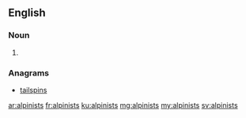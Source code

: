 ==English==

===Noun===
{{head|en|plural}}

# {{plural of|alpinist|lang=en}}

===Anagrams===
* [[tailspins#English|tailspins]]

[[ar:alpinists]]
[[fr:alpinists]]
[[ku:alpinists]]
[[mg:alpinists]]
[[my:alpinists]]
[[sv:alpinists]]